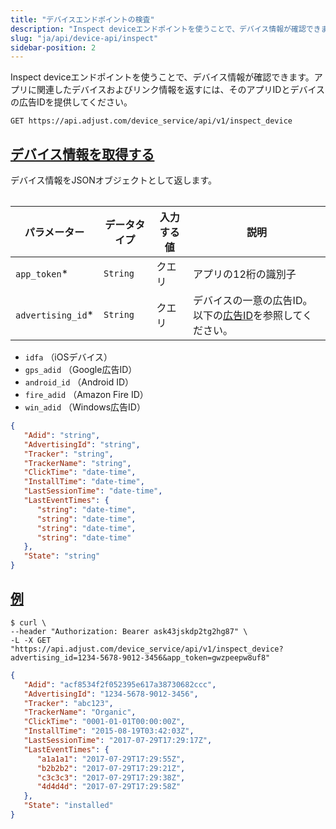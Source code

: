 ```yaml
---
title: "デバイスエンドポイントの検査"
description: "Inspect deviceエンドポイントを使うことで、デバイス情報が確認できます。アプリに関連したデバイスおよびリンク情報を返すには、そのアプリIDとデバイスの広告IDを提供してください。"
slug: "ja/api/device-api/inspect"
sidebar-position: 2
---
```


Inspect deviceエンドポイントを使うことで、デバイス情報が確認できます。アプリに関連したデバイスおよびリンク情報を返すには、そのアプリIDとデバイスの広告IDを提供してください。

<CodeBlock title="エンドポイント" highlight="/inspect_device">

```http
GET https://api.adjust.com/device_service/api/v1/inspect_device
```

</CodeBlock>

## [デバイス情報を取得する](fetch-device-information)

デバイス情報をJSONオブジェクトとして返します。

<Table>

| パラメーター       | データタイプ | 入力する値 | 説明                                                                         |
| ------------------ | ------------ | ---------- | ---------------------------------------------------------------------------- |
| `app_token`\*      | `String`     | クエリ     | アプリの12桁の識別子                                                         |
| `advertising_id`\* | `String`     | クエリ     | デバイスの一意の広告ID。以下の[広告ID](#advertising-ids)を参照してください。 |

</Table>
<Accordion title="広告ID">

-  `idfa` （iOSデバイス）
-  `gps_adid` （Google広告ID）
-  `android_id` （Android ID）
-  `fire_adid` （Amazon Fire ID）
-  `win_adid` （Windows広告ID）

</Accordion>
<CodeBlock title="レスポンスの形式">

```json
{
   "Adid": "string",
   "AdvertisingId": "string",
   "Tracker": "string",
   "TrackerName": "string",
   "ClickTime": "date-time",
   "InstallTime": "date-time",
   "LastSessionTime": "date-time",
   "LastEventTimes": {
      "string": "date-time",
      "string": "date-time",
      "string": "date-time",
      "string": "date-time"
   },
   "State": "string"
}
```

</CodeBlock>

## [例](example)

<CodeBlock title="cURL" highlight="advertising_id=1234-5678-9012-3456, app_token=gwzpeepw8uf8">

```console
$ curl \
--header "Authorization: Bearer ask43jskdp2tg2hg87" \
-L -X GET "https://api.adjust.com/device_service/api/v1/inspect_device?advertising_id=1234-5678-9012-3456&app_token=gwzpeepw8uf8"
```

</CodeBlock>
<CodeBlock title="成功レスポンス（Successful response）">

```json
{
   "Adid": "acf8534f2f052395e617a38730682ccc",
   "AdvertisingId": "1234-5678-9012-3456",
   "Tracker": "abc123",
   "TrackerName": "Organic",
   "ClickTime": "0001-01-01T00:00:00Z",
   "InstallTime": "2015-08-19T03:42:03Z",
   "LastSessionTime": "2017-07-29T17:29:17Z",
   "LastEventTimes": {
      "a1a1a1": "2017-07-29T17:29:55Z",
      "b2b2b2": "2017-07-29T17:29:21Z",
      "c3c3c3": "2017-07-29T17:29:38Z",
      "4d4d4d": "2017-07-29T17:29:58Z"
   },
   "State": "installed"
}
```

</CodeBlock>
